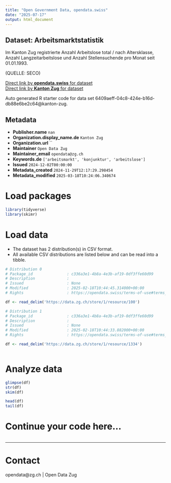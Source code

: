 ```yaml
---
title: "Open Government Data, opendata.swiss"
date: "2025-07-17"
output: html_document
---
```


## Dataset: Arbeitsmarktstatistik

Im Kanton Zug registrierte Anzahl Arbeitslose total / nach Altersklasse, Anzahl Langzeitarbeitslose und Anzahl Stellensuchende pro Monat seit 01.01.1993.

(QUELLE: SECO)

[Direct link by **opendata.swiss** for dataset](https://opendata.swiss/de/dataset/arbeitsmarktstatistik)<br>
[Direct link by **Kanton Zug** for dataset](https://zg.ch/de/wirtschaft-arbeit/stellensuchende/arbeitsmarktstatistiken)

Auto generated R starter code for data set 6409aeff-04c8-424e-b16d-db88e6be2c64@kanton-zug.

## Metadata

- **Publisher.name** `nan`
- **Organization.display_name.de** `Kanton Zug`
- **Organization.url** ``
- **Maintainer** `Open Data Zug`
- **Maintainer_email** `opendata@zg.ch`
- **Keywords.de** `['arbeitsmarkt', 'konjunktur', 'arbeitslose']`
- **Issued** `2024-12-02T00:00:00`
- **Metadata_created** `2024-11-29T12:17:29.298454`
- **Metadata_modified** `2025-03-18T10:24:06.340674`


# Load packages

```r

library(tidyverse)
library(skimr)

```

# Load data

-   The dataset has 2 distribution(s) in CSV format.
-   All available CSV distributions are listed below and can be read into a tibble.

```r

# Distribution 0
# Package_id               : c336a3e1-4b8a-4e3b-af19-0df3ffe60d99
# Description              : 
# Issued                   : None
# Modified                 : 2025-02-18T10:44:45.314000+00:00
# Rights                   : https://opendata.swiss/terms-of-use#terms_by

df <- read_delim('https://data.zg.ch/store/1/resource/100')

# Distribution 1
# Package_id               : c336a3e1-4b8a-4e3b-af19-0df3ffe60d99
# Description              : 
# Issued                   : None
# Modified                 : 2025-02-18T10:44:33.882000+00:00
# Rights                   : https://opendata.swiss/terms-of-use#terms_by

df <- read_delim('https://data.zg.ch/store/1/resource/1334')



```

# Analyze data

```r

glimpse(df)
str(df)
skim(df)

head(df)
tail(df)

```

# Continue your code here...

```r

```

------------------------------------------------------------------------

# Contact

opendata@zg.ch | Open Data Zug
